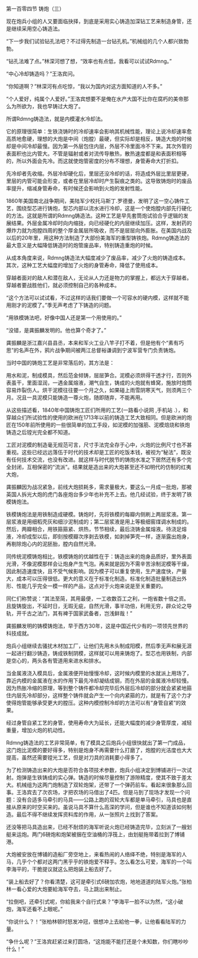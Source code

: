 

第一百零四节 铸炮（三）

现在炮兵小组的人又要面临抉择，到底是采用实心铸造加深钻工艺来制造身管，还是继续采用空心铸造法。

“下一步我们试验钻孔法吧？不过得先制造一台钻孔机。”机械组的几个人都兴致勃勃。

“钻孔法难了点。”林深河想了想，“效率也有点低，我看可以试试Rdmng。”

“中心冷却铸造吗？”王洛宾问。

“你知道啊？”林深河有点吃惊，“我以为国内对这方面知道的人不多。”

“个人爱好，纯属个人爱好。”王洛宾想要不是俺在水产大国不比你在腐朽的美帝那么为所欲为，我也早铸过大炮了。

所谓Rdmng铸造法，就是内模灌水冷却法。

它的原理很简单：生铁浇铸时的冷却速率会影响其机械性能，理论上说冷却速率愈高质地愈硬，理想的大炮是中间（炮膛）最硬，但实际却是相反，铸造大炮的时候却是中间冷却最慢。因为第一外层包住内层，外层不冷里面冷不下来。其次外管的表面积也比内管大。不管是辐射或者对流传导散热，散热速度都是和表面积相等的，所以外面会先冷。而这就使炮管密度的分布不理想，身管寿命大打折扣。

先冷却者先收缩。外层冷却硬化后，里层还没冷却的话，将造成外层比里层更硬，里层的内管可能会形变，或者在里层冷却时产生裂痕之类的。这导致铸炮时的废品率提升，缩减身管寿命，有时候还会影响到火炮的发射性能。

1860年美国南北战争期间，美陆军少校托马斯丁.罗德曼，发明了这一空心铸件工艺，围绕型芯进行铸炮，型芯内部以流水进行冷却，这是一个使炮膛内部先行硬化的方法。这就是所谓的Rdmng铸造法。这种工艺是早先套筒炮试验合乎逻辑的发展结果。外层金属冷却时向内缩拢，向已经硬化的内层继续加压。这样，发射药的爆炸力就为炮膛四周的整个厚金属层所吸收，而不是层层向外膨胀。在美国内战及以后的20年里，用这种方法制造了大部份美海军的重型铸铁炮。Rdmng铸造法的最大意义是大幅降低铸造时的炮管废品率，特别铸造重炮的时候。

从成本角度来说，Rdmng铸造法大幅度减少了废品率，减少了火炮的铸造成本。其次，这种工艺大幅度的增加了火炮的身管寿命，降低了使用成本。

穿越者面对的敌人和潜在敌人，无论从人力还是物力的掌握上，都远大于穿越者。穿越者要战胜他们，就必须控制自己的各种成本。

“这个方法可以试试看，不过这样的话我们要做一个可容水的硬内模，这样就不能用刚才的泥模了。”季无声考虑了下铸造的问题。

“用铁模铸法吧，好像中国人还是第一个用使用的。”

“没错，是龚振麟发明的。他也算个奇才了。”

龚振麟是浙江嘉兴县县丞，本来和军火工业八竿子打不着，但是他有个“素有巧思”的名声在外，鸦片战争期间被两江总督裕谦调到宁波军营专门负责铸炮。

当时中国的铸炮工艺是非常落后的，其方法是：

用水和泥，制成模具，然后范金倾铸，层层笋合。泥模必须烘得干透才行，否则外表虽干，里面湿润，一遇金属熔液，潮气自生，铸成的火炮就有蜂窝，施放时炮筒容易炸裂伤人。烘干泥模往往要一个月之久，如果碰上雨雪阴寒天气，则须两三个月。况且一具泥模只能铸造一尊火炮，随即随弃，不能再用。

从这些描述看，1840年中国铸炮工匠们所用的工艺(一路看小说网 ,手机站 .），和穿越众们所试验性的使用的欧洲在1713年以前的铸造工艺大致相同。但是欧洲的炮匠在150年前所使用的一些很简单的加工手段，如泥模的加强筋、泥模焙烧和铁炮铸造之后镗光完全都不知道。

工匠对泥模的制造毫无规范可言，尺寸手法完全存于心中，火炮的比例尺寸也不甚重视。这些已经远远落伍于时代的技术却是工匠的吃饭本钱，被视为“秘法”，既没有任何技术交流，也没有改进。就这样与时代脱节的铸炮水准之下居然还有多个完全封闭，互相保密的“流派”。结果就是造出来的大炮甚至还不如明代的仿制的红夷大炮，

龚振麟因为战况紧急，前线大炮损耗多，需求量极大，要这么一月成一批炮，那被英国人拆光大炮的虎门各座炮台多少年也补充不上去。他几经试验，终于发明了铁模铸炮法。

铁模铸炮法是用铁制造成硬模。铸炮时，先将铁模的每瓣内侧刷上两层浆液。第一层浆液是用细稻壳灰和细沙泥制成的；第二层浆液是用上等极细窑煤调水制成的。然后，两瓣相合，用铁箍箍紧、烘热，节节相续，最后浇铸金属熔液。待浇足熔液，冷却成型以后，即刻按模瓣次序剥去铁模，如剥掉笋壳一样，逐渐露出炮身，再剔除炮心内的泥胚胎，膛内自然光滑。

同传统泥模铸炮相比，铁模铸炮的优越性在于：铸造出来的炮身品质好，里外表面光滑，不像泥模那样会让炮身产生气泡。再来就是因为不需辛苦涂制泥模等干燥，因此制造速度快，且不受气候影响。因为模子可以重复使用，生产速度快，产量大，成本可以压得很低。更大的意义在于标准化制造。标准化制造批量制造出外形、性能几乎完全一模一样的产品，这点对于火炮来说是至关重要的。

同仁们称赞说：“其法至简，其用最便，一工收数百工之利，一炮省数十倍之资。且旋铸旋出，不延时日，无瑕无疵，自然光滑，事半功倍，利用无穷，辟众论之导轨，开千古之法门，其有裨于国家武备者，岂浅鲜哉！”

龚振麟发明的铸模铸炮法，早于西方30年，这是中国近代少有的一项领先世界的科技成就。

炮兵小组继续去骚扰木材加工厂，让他们先用木头制成阳模，然后季无声和展无涯一起进行翻沙铸造，铸成铁制阴模，这样就可以用来铸炮了。型芯也用铁制，内部是空心的，两头各有管道用来进水和排水。

当金属液浇入模具后，金属液便开始慢慢冷却，这时候内模里的水就派上用场了，靠近内模的金属液在水的作用下最先冷却凝结成钢，而在外层的金属液冷却较慢。因为热胀冷缩的原理，等到整个铸件都冷却完毕后外层后冷却的部分就会紧紧地箍住内层先冷却部分，这样整个铸件就会产生一个向内紧箍的力，就是有了这个力才使得炮管能够承受更大的膛压。这种内模控制冷却的方法可以有“身管自紧”的效果。

经过身管自紧工艺的身管，使用寿命大为延长，还能大幅度的减少身管厚度，减轻重量，增加火炮的机动性。

Rdmng铸造法的工艺非常简单，有了模具之后炮兵小组很快就出了第一门成品，这门炮比泥模的要好得多，特别是炮身不再需要什么打磨了，炮膛的光洁度也大大提高，虽然还需要镗光工艺，但是对刀具的消耗要小得多了。

为了检测铸造出来的大炮是否符合各项技术参数，炮兵小组决定到博铺进行一次试射。炮弹是生铁铸成的实心弹。铸造的时候尽量控制了游隙精度，使其不致于差太大。机械组为这两门炮制造了双轮炮架，还带了一个弹药前车。看起来很象那么回事。王洛宾去了次农场，才把农场的马借出了4匹。但是马到了现场才发现一个问题：没有合适多马牵引的马具――公路上跑的双轮大车都是单马牵引，马具也是直接从原来的时空买来的。虽说马具不算什么高深的学问，但是谁也不知道该如何制造。最后不得不继续发挥资料库的作用，从一张照片上找到了答案。

还没等把马具造出来，已经不耐烦的海军听说火炮已经铸造完毕，立刻派了一艘划艇来运炮。两门6磅炮和炮架被捆在空油桶的浮筏上，由划艇拖带着拉到了博铺港。

大炮被安放在博铺的造船厂旁空地上，来看热闹的人络绎不绝，特别是海军的人马，几乎个个都对这两门黑乎乎的铁炮爱不释手。怎么看怎么可爱，海军的一个叫李海平的，干脆提议就这么把炮装上船去好了。

“装上船去好了？你看清楚，这可是牵引式6磅加农炮，地地道道的陆军火炮。”张柏林一看心爱的大炮要給海军夺去，马上跳出来制止。

“拉倒吧，还牵引式呢，你給我来个自行式来？”李海平一脸不以为然，“这小破炮，海军还看不上眼呢。”

“你说什么？！”张柏林顿时怒发冲冠，很想冲上去給他一拳，让他看看陆军的力量。

“争什么呢？”王洛宾赶紧过来打圆场，“这炮能不能打还是个未知数，你们瞎吵吵什么！”

